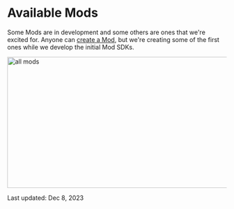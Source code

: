 
# Available Mods


Some Mods are in development and some others are ones that we're excited for.
Anyone can [create a Mod](/create-mod/getting-started.mdx), but we're creating some of the first ones while we develop the initial Mod SDKs.
  
<Image src="/all-mods.png" alt="all mods" width="600" height="300" />

Last updated: Dec 8, 2023